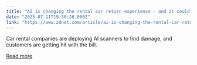 ```yaml
---
title: "AI is changing the rental car return experience - and it could cost you"
date: "2025-07-11T19:30:26.000Z"
link: "https://www.zdnet.com/article/ai-is-changing-the-rental-car-return-experience-and-it-could-cost-you/"
---
```


Car rental companies are deploying AI scanners to find damage, and customers are getting hit with the bill.

[Read more](https://www.zdnet.com/article/ai-is-changing-the-rental-car-return-experience-and-it-could-cost-you/)
